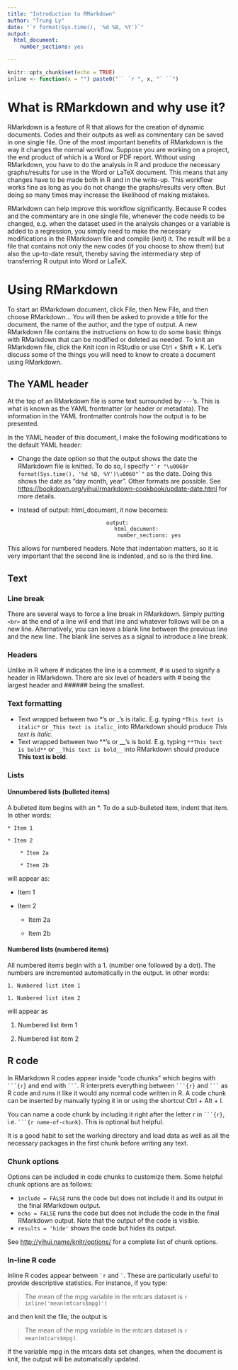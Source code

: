 ```yaml
---
title: "Introduction to RMarkdown"
author: "Trung Ly"
date: "`r format(Sys.time(), '%d %B, %Y')`"
output: 
  html_document:
    number_sections: yes

---
```


```r
knitr::opts_chunk$set(echo = TRUE)
inline <- function(x = "") paste0("`` `r ", x, "` ``")
```

# What is RMarkdown and why use it?

RMarkdown is a feature of R that allows for the creation of dynamic documents. Codes and their outputs as well as commentary can be saved in one single file. One of the most important benefits of RMarkdown is the way it changes the normal workflow. Suppose you are working on a project, the end product of which is a Word or PDF report. Without using RMarkdown, you have to do the analysis in R and produce the necessary graphs/results for use in the Word or LaTeX document. This means that any changes have to be made both in R and in the write-up. This workflow works fine as long as you do not change the graphs/results very often. But doing so many times may increase the likelihood of making mistakes.

RMarkdown can help improve this workflow significantly. Because R codes and the commentary are in one single file, whenever the code needs to be changed, e.g. when the dataset used in the analysis changes or a variable is added to a regression, you simply need to make the necessary modifications in the RMarkdown file and compile (knit) it. The result will be a file that contains not only the new codes (if you choose to show them) but also the up-to-date result, thereby saving the intermediary step of transferring R output into Word or LaTeX. 

# Using RMarkdown

To start an RMarkdown document, click File, then New File, and then choose RMarkdown... You will then be asked to provide a title for the document, the name of the author, and the type of output. A new RMarkdown file contains the instructions on how to do some basic things with RMarkdown that can be modified or deleted as needed. To knit an RMarkdown file, click the Knit icon in RStudio or use Ctrl + Shift + K. Let's discuss some of the things you will need to know to create a document using RMarkdown.

## The YAML header

At the top of an RMarkdown file is some text surrounded by ``---``'s. This is what is known as the YAML frontmatter (or header or metadata). The information in the YAML frontmatter controls how the output is to be presented. 

In the YAML header of this document, I make the following modifications to the default YAML header:

* Change the date option so that the output shows the date the RMarkdown file is knitted. To do so, I specify `` "`r "\u0060r format(Sys.time(), '%d %B, %Y')\u0060"`" `` as the date. Doing this shows the date as "day month, year". Other formats are possible. See <https://bookdown.org/yihui/rmarkdown-cookbook/update-date.html> for more details.

* Instead of output: html_document, it now becomes:

<center>

    output: 
               html_document:
                       number_sections: yes

</center>
This allows for numbered headers. Note that indentation matters, so it is very important that the second line is indented, and so is the third line. 

## Text

### Line break

There are several ways to force a line break in RMarkdown. Simply putting `` <br> `` at the end of a line will end that line and whatever follows will be on a new line. Alternatively, you can leave a blank line between the previous line and the new line. The blank line serves as a signal to introduce a line break.

### Headers

Unlike in R where # indicates the line is a comment, # is used to signify a header in RMarkdown. There are six level of headers with # being the largest header and ###### being the smallest. 

### Text formatting 

* Text wrapped between two \*'s or \_'s is italic. E.g. typing ``*This text is italic*`` or ``_This text is italic_`` into RMarkdown should produce _This text is italic_.
* Text wrapped between two \*\*'s or \_\_'s is bold. E.g. typing ``**This text is bold**`` or ``__This text is bold__`` into RMarkdown should produce **This text is bold**.


### Lists

#### Unnumbered lists (bulleted items)

A bulleted item begins with an *. To do a sub-bulleted item, indent that item. In other words:

    * Item 1

    * Item 2 

        * Item 2a
    
        * Item 2b

will appear as:

* Item 1

* Item 2 

  * Item 2a
    
  * Item 2b


#### Numbered lists (numbered items)

All numbered items begin with a 1. (number one followed by a dot). The numbers are incremented automatically in the output. In other words:

    1. Numbered list item 1

    1. Numbered list item 2

will appear as

1.  Numbered list item 1

1.  Numbered list item 2

## R code

In RMarkdown R codes appear inside "code chunks" which begins with `` ```{r}`` and end with `` ``` ``. R interprets everything between `` ```{r}`` and `` ``` `` as R code and runs it like it would any normal code written in R. A code chunk can be inserted by manually typing it in or using the shortcut Ctrl + Alt + I.

You can name a code chunk by including it right after the letter r in `` ```{r}``, i.e. `` ```{r name-of-chunk}``. This is optional but helpful. 

It is a good habit to set the working directory and load data as well as all the necessary packages in the first chunk before writing any text.

### Chunk options

Options can be included in code chunks to customize them. Some helpful chunk options are as follows: 

* ``include = FALSE`` runs the code but does not include it and its output in the final RMarkdown output.
* ``echo = FALSE`` runs the code but does not include the code in the final RMarkdown output. Note that the output of the code is visible.
* ``results = 'hide'`` shows the code but hides its output. 

See <http://yihui.name/knitr/options/> for a complete list of chunk options.
 
### In-line R code

Inline R codes appear between `` `r`` and `` ` ``. These are particularly useful to provide descriptive statistics. For instance, if you type:

> The mean of the mpg variable in the mtcars dataset is `r inline('mean(mtcars$mpg)')`  

and then knit the file, the output is 

> The mean of the mpg variable in the mtcars dataset is  `r mean(mtcars$mpg)`. 

If the variable mpg in the mtcars data set changes, when the document is knit, the output will be automatically updated. 
